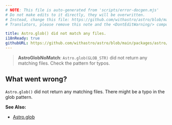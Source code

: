 ```yaml
---
# NOTE: This file is auto-generated from 'scripts/error-docgen.mjs'
# Do not make edits to it directly, they will be overwritten.
# Instead, change this file: https://github.com/withastro/astro/blob/main/packages/astro/src/core/errors/errors-data.ts
# Translators, please remove this note and the <DontEditWarning/> component.

title: Astro.glob() did not match any files.
i18nReady: true
githubURL: https://github.com/withastro/astro/blob/main/packages/astro/src/core/errors/errors-data.ts
---
```


<DontEditWarning />


> **AstroGlobNoMatch**: `Astro.glob(GLOB_STR)` did not return any matching files. Check the pattern for typos.

## What went wrong?
`Astro.glob()` did not return any matching files. There might be a typo in the glob pattern.

**See Also:**
-  [Astro.glob](/en/reference/api-reference/#astroglob)
